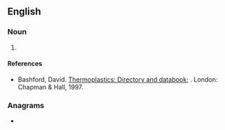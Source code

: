 ==English==

===Noun===
{{en-noun|-}}

# {{lb|en|organic compound}} {{initialism of|low-density [[polyethylene]]}}

====References====
* Bashford, David. [http://books.google.com/books?id=ycLq-EYaE0QC&dq=a.+schulman&source=gbs_navlinks_s Thermoplastics: Directory and databook]; {{ISBN|9780412733505}}. London: Chapman & Hall, 1997.

===Anagrams===
* {{anagrams|en|a=delp|Delp|PLED|pled}}